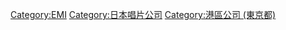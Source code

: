 [[Category:EMI|Category:EMI]]
[[Category:日本唱片公司|Category:日本唱片公司]]
[[Category:港區公司_(東京都)|Category:港區公司 (東京都)]]